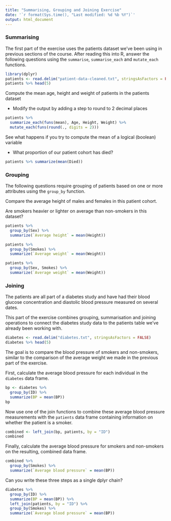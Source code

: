 ```yaml
---
title: "Summarising, Grouping and Joining Exercise"
date: '`r format(Sys.time(), "Last modified: %d %b %Y")`'
output: html_document
---
```


### Summarising

The first part of the exercise uses the patients dataset we've been using in previous sections of the course. After reading this into R, answer the following questions using the `summarise`, `summarise_each` and `mutate_each` functions.

```r
library(dplyr)
patients <- read.delim("patient-data-cleaned.txt", stringsAsFactors = FALSE) %>% tbl_df
patients %>% head(5)
```

Compute the mean age, height and weight of patients in the patients dataset

- Modify the output by adding a step to round to 2 decimal places

```r
patients %>%
  summarize_each(funs(mean), Age, Height, Weight) %>%
  mutate_each(funs(round(., digits = 2)))
```

See what happens if you try to compute the mean of a logical (boolean) variable

- What proportion of our patient cohort has died?

```r
patients %>% summarize(mean(Died))
```


### Grouping

The following questions require grouping of patients based on one or more attributes using the `group_by` function.

Compare the average height of males and females in this patient cohort.

Are smokers heavier or lighter on average than non-smokers in this dataset?

```r
patients %>%
  group_by(Sex) %>%
  summarize(`Average height` = mean(Height))

patients %>%
  group_by(Smokes) %>%
  summarize(`Average weight` = mean(Weight))

patients %>%
  group_by(Sex, Smokes) %>%
  summarize(`Average weight` = mean(Weight))
```

### Joining

The patients are all part of a diabetes study and have had their blood glucose concentration and diastolic blood pressure measured on several dates.

This part of the exercise combines grouping, summarisation and joining operations to connect the diabetes study data to the patients table we've already been working with.

```r
diabetes <- read.delim("diabetes.txt", stringsAsFactors = FALSE)
diabetes %>% head(5)
```

The goal is to compare the blood pressure of smokers and non-smokers, similar to the comparison of the average weight we made in the previous part of the exercise.

First, calculate the average blood pressure for each individual in the `diabetes` data frame.

```r
bp <- diabetes %>%
  group_by(ID) %>%
  summarize(BP = mean(BP))
bp
```

Now use one of the join functions to combine these average blood pressure measurements with the `patients` data frame containing information on whether the patient is a smoker.

```r
combined <- left_join(bp, patients, by = "ID")
combined
```

Finally, calculate the average blood pressure for smokers and non-smokers on the resulting, combined data frame.

```r
combined %>%
  group_by(Smokes) %>%
  summarize(`Average blood pressure` = mean(BP))
```

Can you write these three steps as a single dplyr chain?

```r
diabetes %>%
  group_by(ID) %>%
  summarize(BP = mean(BP)) %>%
  left_join(patients, by = "ID") %>%
  group_by(Smokes) %>%
  summarize(`Average blood pressure` = mean(BP))
```

